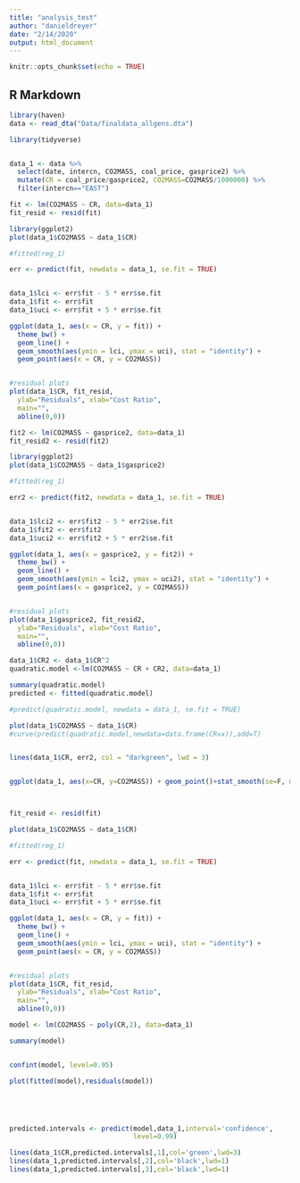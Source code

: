 ```yaml
---
title: "analysis_test"
author: "danieldreyer"
date: "2/14/2020"
output: html_document
---
```


```r
knitr::opts_chunk$set(echo = TRUE)
```

## R Markdown


```r
library(haven)
data <- read_dta("Data/finaldata_allgens.dta")
```

```r
library(tidyverse)


data_1 <- data %>% 
  select(date, intercn, CO2MASS, coal_price, gasprice2) %>% 
  mutate(CR = coal_price/gasprice2, CO2MASS=CO2MASS/1000000) %>% 
  filter(intercn=="EAST")
```

```r
fit <- lm(CO2MASS ~ CR, data=data_1)
fit_resid <- resid(fit)
```

```r
library(ggplot2)
plot(data_1$CO2MASS ~ data_1$CR)

#fitted(reg_1)

err <- predict(fit, newdata = data_1, se.fit = TRUE)


data_1$lci <- err$fit - 5 * err$se.fit
data_1$fit <- err$fit
data_1$uci <- err$fit + 5 * err$se.fit

ggplot(data_1, aes(x = CR, y = fit)) +
  theme_bw() +
  geom_line() +
  geom_smooth(aes(ymin = lci, ymax = uci), stat = "identity") +
  geom_point(aes(x = CR, y = CO2MASS))


#residual plots
plot(data_1$CR, fit_resid,
  ylab="Residuals", xlab="Cost Ratio", 
  main="",
  abline(0,0))
```

```r
fit2 <- lm(CO2MASS ~ gasprice2, data=data_1)
fit_resid2 <- resid(fit2)
```

```r
library(ggplot2)
plot(data_1$CO2MASS ~ data_1$gasprice2)

#fitted(reg_1)

err2 <- predict(fit2, newdata = data_1, se.fit = TRUE)


data_1$lci2 <- err$fit2 - 5 * err2$se.fit
data_1$fit2 <- err$fit2
data_1$uci2 <- err$fit2 + 5 * err2$se.fit

ggplot(data_1, aes(x = gasprice2, y = fit2)) +
  theme_bw() +
  geom_line() +
  geom_smooth(aes(ymin = lci2, ymax = uci2), stat = "identity") +
  geom_point(aes(x = gasprice2, y = CO2MASS))


#residual plots
plot(data_1$gasprice2, fit_resid2,
  ylab="Residuals", xlab="Cost Ratio", 
  main="",
  abline(0,0))
```



















```r
data_1$CR2 <- data_1$CR^2
quadratic.model <-lm(CO2MASS ~ CR + CR2, data=data_1)

summary(quadratic.model)
predicted <- fitted(quadratic.model)

#predict(quadratic.model, newdata = data_1, se.fit = TRUE)

plot(data_1$CO2MASS ~ data_1$CR)
#curve(predict(quadratic.model,newdata=data.frame(CR=x)),add=T)


lines(data_1$CR, err2, col = "darkgreen", lwd = 3)


ggplot(data_1, aes(x=CR, y=CO2MASS)) + geom_point()+stat_smooth(se=F, method='lm', formula=y~poly(x,2))



fit_resid <- resid(fit)

```


```r
plot(data_1$CO2MASS ~ data_1$CR)

#fitted(reg_1)

err <- predict(fit, newdata = data_1, se.fit = TRUE)


data_1$lci <- err$fit - 5 * err$se.fit
data_1$fit <- err$fit
data_1$uci <- err$fit + 5 * err$se.fit

ggplot(data_1, aes(x = CR, y = fit)) +
  theme_bw() +
  geom_line() +
  geom_smooth(aes(ymin = lci, ymax = uci), stat = "identity") +
  geom_point(aes(x = CR, y = CO2MASS))


#residual plots
plot(data_1$CR, fit_resid,
  ylab="Residuals", xlab="Cost Ratio", 
  main="",
  abline(0,0))
```






```r

model <- lm(CO2MASS ~ poly(CR,2), data=data_1)

summary(model)


confint(model, level=0.95)

plot(fitted(model),residuals(model))





predicted.intervals <- predict(model,data_1,interval='confidence',
                               level=0.99)

lines(data_1$CR,predicted.intervals[,1],col='green',lwd=3)
lines(data_1,predicted.intervals[,2],col='black',lwd=1)
lines(data_1,predicted.intervals[,3],col='black',lwd=1)
```





